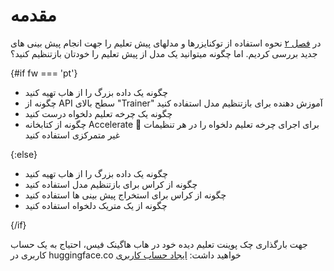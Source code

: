 # مقدمه

در [فصل ۲](/course/chapter2) نحوه استفاده از توکنایزرها و مدلهای پیش تعلیم را جهت انجام پیش بینی های جدید بررسی کردیم. اما چگونه میتوانید یک مدل از پیش تعلیم را خودتان بازتنظیم کنید؟

{#if fw === 'pt'}

* چگونه یک داده بزرگ را از هاب تهیه کنید
* چگونه از API سطح بالای "Trainer" آموزش دهنده برای بازتنظیم مدل استفاده کنید
* چگونه یک چرخه تعلیم دلخواه درست کنید
* چگونه از کتابخانه Accelerate 🤗 برای اجرای چرخه تعلیم دلخواه را در هر تنظیمات غیر متمرکزی استفاده کنید 

{:else}

* چگونه یک داده بزرگ را از هاب تهیه کنید
* چگونه از کراس برای بازتنظیم مدل استفاده کنید
* چگونه از کراس برای استخراج پیش بینی ها استفاده کنید
* چگونه از یک متریک دلخواه استفاده کنید

{/if}

جهت بارگذاری چک پوینت تعلیم دیده خود در هاب هاگینک فیس، احتیاج به یک حساب کاربری در huggingface.co خواهید داشت: [ایجاد حساب کاربری](https://huggingface.co/join)